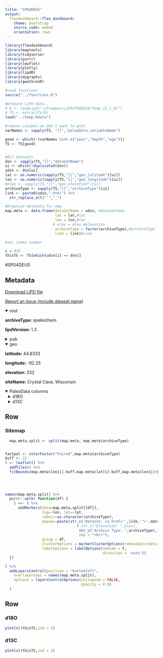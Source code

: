 ```yaml
---
title: "SP04DEUS"
output: 
  flexdashboard::flex_dashboard:
    theme: bootstrap
    source_code: embed
    orientation: rows
---
```


```r
library(flexdashboard)
library(maptools)
library(tidyverse)
library(purrr)
library(leaflet)
library(plotly)
library(lipdR)
library(dygraphs)
library(geoChronR)

#read functions
source("../functions.R")

#prepare LiPD data..
# D <- readLipd("~/Dropbox/LiPD/PAGES2k/Temp_v2_1_0/")
# TS <- extractTs(D)
load("../temp.Rdata")

#remove columns we don't want to plot
varNames <- sapply(TS, "[[","paleoData_variableName")

good <- which(!(varNames %in% c("year","depth","age")))
TS <- TS[good]


#All datasets
dsn <- sapply(TS,"[[","dataSetName")
ui <- which(!duplicated(dsn))
udsn <- dsn[ui]
lat <- as.numeric(sapply(TS,"[[","geo_latitude")[ui])
lon <- as.numeric(sapply(TS,"[[","geo_longitude")[ui])
#elev <- sapply(TS,"[[","geo_elevation")[ui]
archiveType <- sapply(TS,"[[","archiveType")[ui]
link <- paste0(udsn,".html") %>% 
  str_replace_all("'","_")

#Organize metadata for map
map.meta <- data.frame(dataSetName = udsn, #datasetname
                       lat = lat,#lat
                       lon = lon,#lon
                      # elev = elev,#elevation
                       archiveType = factor(archiveType),#archiveType
                       link = link)#Link

#set index number

i = 415
thisTS <- TS[which(udsn[i] == dsn)]
```
#SP04DEUS

Metadata {.sidebar}
-------------------------------------
[Download LiPD file](SP04DEUS.lpd)
            

[Report an issue (include dataset name)](https://github.com/nickmckay/LiPDverse/issues)

<details open style="margin-left: 0px">
<summary>root</summary>
<p style="margin-left: 0px"><strong>archiveType: </strong>speleothem
<p style="margin-left: 0px"><strong>lipdVersion: </strong>1.3
</details>
<details>
<summary>pub</summary>
<details style="margin-left: 10px">
<summary>pub1</summary>
<p style="margin-left: 10px"><strong>author: </strong>Denniston, RF
<p style="margin-left: 10px"><strong>pubYear: </strong>2004
<p style="margin-left: 10px"><strong>DOI: </strong>10.1191/095968399674716399
</details>
<details style="margin-left: 10px">
<summary>pub2</summary>
</details>
<details style="margin-left: 10px">
<summary>pub3</summary>
</details>
</details>
<details open style="margin-left: 0px">
<summary>geo</summary>
<p style="margin-left: 0px"><strong>latitude: </strong>44.8333
<p style="margin-left: 0px"><strong>longitude: </strong>-92.25
<p style="margin-left: 0px"><strong>elevation: </strong>332
<p style="margin-left: 0px"><strong>siteName: </strong>Crystal Cave, Wisconsin
</details>
<details open>
<summary>PaleoData columns</summary>
<details style="margin-left: 10px">
<summary>d18O</summary>
<p style="margin-left: 10px"><strong>TSid: </strong>SP04DEUS01A
<p style="margin-left: 10px"><strong>variableName: </strong>d18O
<p style="margin-left: 10px"><strong>units: </strong>permil
<p style="margin-left: 10px"><strong>description: </strong>carbonate
<details>
<summary>interpretation</summary>
<details style="margin-left: 20px">
<summary>1</summary>
<p style="margin-left: 20px"><strong>basis: </strong>known effects of photosynthesis pathways used by plants on the d13C of soil CO2 and of evaporation on soil water d18O
<p style="margin-left: 20px"><strong>scope: </strong>climate
<p style="margin-left: 20px"><strong>seasonality: </strong>annual
<p style="margin-left: 20px"><strong>variable: </strong>the position between the ecotone of desiduous forests and prairy
<p style="margin-left: 20px"><strong>variableDetail: </strong>more positive values of d13C indicate a spread of C4 prairy grasses and decline of C3 forest plants, more positive d18O indicates evaporation of soil water which is stronger in the prairy environment than in the forsest
</details>
<details style="margin-left: 20px">
<summary>2</summary>
<p style="margin-left: 20px"><strong>basis: </strong>effects of temperature on d18O in rainfall and alterations of the d18O of soil- and ground water due to evaporation
<p style="margin-left: 20px"><strong>direction: </strong>positive
<p style="margin-left: 20px"><strong>equilibriumEvidence: </strong>repetition test comparing stable isotopic records from 3 cave sites (Cold Water Cave, Cresco, Iowa; Mystery Cave, Wykoff, Minnesota; Spring Valley Cave, Spring Valley, Monnesota), similar stable isotopic signals of the records indicate that they reflect environmental rather than kinetic effects.
<p style="margin-left: 20px"><strong>inferredMaterial: </strong>groundwater d18O, d13C of soil CO2 and DIC
<p style="margin-left: 20px"><strong>integrationTime: </strong>4 - 380
<p style="margin-left: 20px"><strong>integrationTimeBasis: </strong>age model
<p style="margin-left: 20px"><strong>integrationTimeUnits: </strong>years
<p style="margin-left: 20px"><strong>rank: </strong>2
<p style="margin-left: 20px"><strong>scope: </strong>isotope
<p style="margin-left: 20px"><strong>seasonality: </strong>annual
<p style="margin-left: 20px"><strong>variable: </strong>proportion of C3 and C4 plants in vegetation
</details>
</details>
</details>
<details style="margin-left: 10px">
<summary>d13C</summary>
<p style="margin-left: 10px"><strong>TSid: </strong>SP04DEUS01A_d13C
<p style="margin-left: 10px"><strong>variableName: </strong>d13C
<p style="margin-left: 10px"><strong>units: </strong>permil
<p style="margin-left: 10px"><strong>description: </strong>carbonate
<details>
<summary>interpretation</summary>
<details style="margin-left: 20px">
<summary>1</summary>
<p style="margin-left: 20px"><strong>basis: </strong>known effects of photosynthesis pathways used by plants on the d13C of soil CO2 and of evaporation on soil water d18O
<p style="margin-left: 20px"><strong>scope: </strong>climate
<p style="margin-left: 20px"><strong>seasonality: </strong>annual
<p style="margin-left: 20px"><strong>variable: </strong>the position between the ecotone of desiduous forests and prairy
<p style="margin-left: 20px"><strong>variableDetail: </strong>more positive values of d13C indicate a spread of C4 prairy grasses and decline of C3 forest plants, more positive d18O indicates evaporation of soil water which is stronger in the prairy environment than in the forsest
</details>
<details style="margin-left: 20px">
<summary>2</summary>
<p style="margin-left: 20px"><strong>basis: </strong>Difference between the d13C of soil CO2 in areas with C3 and C4 vegetation
<p style="margin-left: 20px"><strong>equilibriumEvidence: </strong>repetition test comparing stable isotopic records from 3 cave sites (Cold Water Cave, Cresco, Iowa; Mystery Cave, Wykoff, Minnesota; Spring Valley Cave, Spring Valley, Monnesota), similar stable isotopic signals of the records indicate that they reflect environmental rather than kinetic effects.
<p style="margin-left: 20px"><strong>inferredMaterial: </strong>groundwater d18O, d13C of soil CO2 and DIC
<p style="margin-left: 20px"><strong>integrationTime: </strong>4 - 380
<p style="margin-left: 20px"><strong>integrationTimeBasis: </strong>age model
<p style="margin-left: 20px"><strong>integrationTimeUnits: </strong>years
<p style="margin-left: 20px"><strong>rank: </strong>1
<p style="margin-left: 20px"><strong>scope: </strong>isotope
<p style="margin-left: 20px"><strong>seasonality: </strong>annual
<p style="margin-left: 20px"><strong>variable: </strong>proportion of C3 and C4 plants in vegetation
</details>
</details>
</details>

Row
-----------------------------------------------------------------------

### Sitemap

```r
  map.meta.split <- split(map.meta, map.meta$archiveType)


factpal <- colorFactor("Paired",map.meta$archiveType)
buff <- 15
l <- leaflet() %>% 
  addTiles() %>% 
  fitBounds(map.meta$lon[i]-buff,map.meta$lat[i]-buff,map.meta$lon[i]+buff,map.meta$lat[i]+buff)
  

  
  
names(map.meta.split) %>%
  purrr::walk( function(df) {
    l <<- l %>%
      addMarkers(data=map.meta.split[[df]],
                 lng=~lon, lat=~lat,
                 label=~as.character(archiveType),
                 popup=~paste(str_c('Dataset: <a href="',link,'">',dataSetName,'</a>'),
                                 # str_c("Elevation: ",elev),
                                  str_c("Archive Type: ",archiveType),
                                  sep = "<br>"),
                 group = df,
                 clusterOptions = markerClusterOptions(removeOutsideVisibleBounds = F),
                 labelOptions = labelOptions(noHide = F,
                                             direction = 'auto'))
  })

l %>%
  addLayersControl(position = "bottomleft",
    overlayGroups = names(map.meta.split),
    options = layersControlOptions(collapsed = FALSE,
                                   opacity = 0.8)
  )
```

Row {.tabset .tabset-fade}
-----------------------------------------------------------------------

### d18O
```r
plotCol(thisTS,ind = 1)
```

### d13C
```r
plotCol(thisTS,ind = 2)
```
